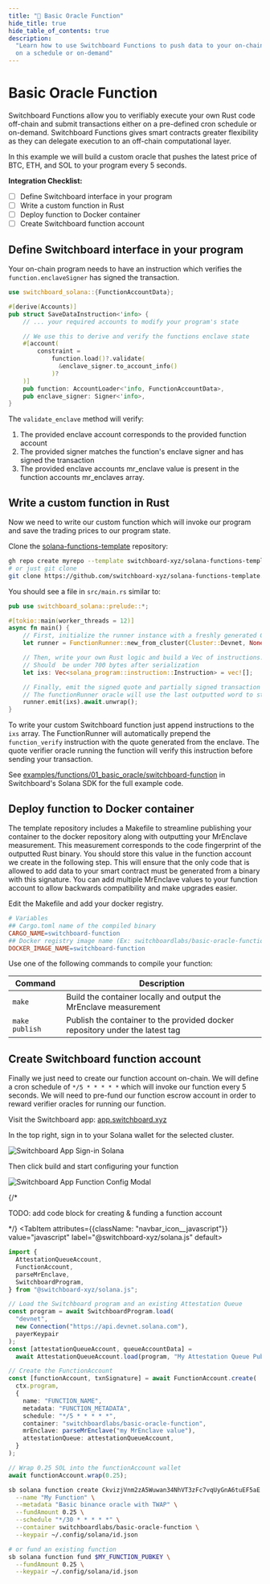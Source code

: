 ```yaml
---
title: "🤖 Basic Oracle Function"
hide_title: true
hide_table_of_contents: true
description:
  "Learn how to use Switchboard Functions to push data to your on-chain programs
  on a schedule or on-demand"
---
```




# Basic Oracle Function

Switchboard Functions allow you to verifiably execute your own Rust code
off-chain and submit transactions either on a pre-defined cron schedule or
on-demand. Switchboard Functions gives smart contracts greater flexibility as
they can delegate execution to an off-chain computational layer.

In this example we will build a custom oracle that pushes the latest price of
BTC, ETH, and SOL to your program every 5 seconds.

**Integration Checklist:**

- [ ] Define Switchboard interface in your program
- [ ] Write a custom function in Rust
- [ ] Deploy function to Docker container
- [ ] Create Switchboard function account

## Define Switchboard interface in your program

Your on-chain program needs to have an instruction which verifies the
`function.enclaveSigner` has signed the transaction.

```rust
use switchboard_solana::{FunctionAccountData};

#[derive(Accounts)]
pub struct SaveDataInstruction<'info> {
    // ... your required accounts to modify your program's state

    // We use this to derive and verify the functions enclave state
    #[account(
        constraint =
            function.load()?.validate(
              &enclave_signer.to_account_info()
            )?
    )]
    pub function: AccountLoader<'info, FunctionAccountData>,
    pub enclave_signer: Signer<'info>,
}

```

The `validate_enclave` method will verify:

1. The provided enclave account corresponds to the provided function account
2. The provided signer matches the function's enclave signer and has signed the
   transaction
3. The provided enclave accounts mr_enclave value is present in the function
   accounts mr_enclaves array.

## Write a custom function in Rust

Now we need to write our custom function which will invoke our program and save
the trading prices to our program state.

Clone the
[solana-functions-template](https://github.com/switchboard-xyz/solana-functions-template)
repository:

```bash
gh repo create myrepo --template switchboard-xyz/solana-functions-template
# or just git clone
git clone https://github.com/switchboard-xyz/solana-functions-template.git
```

You should see a file in `src/main.rs` similar to:

```rust
pub use switchboard_solana::prelude::*;

#[tokio::main(worker_threads = 12)]
async fn main() {
    // First, initialize the runner instance with a freshly generated Gramine keypair
    let runner = FunctionRunner::new_from_cluster(Cluster::Devnet, None).unwrap();

    // Then, write your own Rust logic and build a Vec of instructions.
    // Should  be under 700 bytes after serialization
    let ixs: Vec<solana_program::instruction::Instruction> = vec![];

    // Finally, emit the signed quote and partially signed transaction to the functionRunner oracle
    // The functionRunner oracle will use the last outputted word to stdout as the serialized result. This is what gets executed on-chain.
    runner.emit(ixs).await.unwrap();
}
```

To write your custom Switchboard function just append instructions to the `ixs`
array. The FunctionRunner will automatically prepend the `function_verify`
instruction with the quote generated from the enclave. The quote verifier oracle
running the function will verify this instruction before sending your
transaction.

See
[examples/functions/01_basic_oracle/switchboard-function](https://github.com/switchboard-xyz/solana-sdk/tree/main/examples/functions/01_basic_oracle/switchboard-function)
in Switchboard's Solana SDK for the full example code.

## Deploy function to Docker container

The template repository includes a Makefile to streamline publishing your
container to the docker repository along with outputting your MrEnclave
measurement. This measurement corresponds to the code fingerprint of the
outputted Rust binary. You should store this value in the function account we
create in the following step. This will ensure that the only code that is
allowed to add data to your smart contract must be generated from a binary with
this signature. You can add multiple MrEnclave values to your function account
to allow backwards compatibility and make upgrades easier.

Edit the Makefile and add your docker registry.

```makefile
# Variables
## Cargo.toml name of the compiled binary
CARGO_NAME=switchboard-function
## Docker registry image name (Ex: switchboardlabs/basic-oracle-function)
DOCKER_IMAGE_NAME=switchboard-function
```

Use one of the following commands to compile your function:

| Command        | Description                                                                  |
| -------------- | ---------------------------------------------------------------------------- |
| `make`         | Build the container locally and output the MrEnclave measurement             |
| `make publish` | Publish the container to the provided docker repository under the latest tag |

## Create Switchboard function account

Finally we just need to create our function account on-chain. We will define a
cron schedule of `*/5 * * * * *` which will invoke our function every 5 seconds.
We will need to pre-fund our function escrow account in order to reward verifier
oracles for running our function.

<Tabs>
  <TabItem attributes={{className: "navbar_icon__switchboard"}} value="ui" label="Web App" default>

Visit the Switchboard app: [app.switchboard.xyz](https://app.switchboard.xyz/)

In the top right, sign in to your Solana wallet for the selected cluster.

![Switchboard App Sign-in Solana](/img/guides/solana/functions/explorer-sign-in.png)

Then click build and start configuring your function

![Switchboard App Function Config Modal](/img/guides/solana/functions/explorer-function-config.png)

  </TabItem>
  {/* <TabItem attributes={{className: "navbar_icon__rust"}} value="rust" label="switchboard-solana" default>

TODO: add code block for creating & funding a function account

  </TabItem> */}
  <TabItem attributes={{className: "navbar_icon__javascript"}} value="javascript" label="@switchboard-xyz/solana.js" default>

```typescript
import {
  AttestationQueueAccount,
  FunctionAccount,
  parseMrEnclave,
  SwitchboardProgram,
} from "@switchboard-xyz/solana.js";

// Load the Switchboard program and an existing Attestation Queue
const program = await SwitchboardProgram.load(
  "devnet",
  new Connection("https://api.devnet.solana.com"),
  payerKeypair
);
const [attestationQueueAccount, queueAccountData] =
  await AttestationQueueAccount.load(program, "My Attestation Queue Pubkey");

// Create the FunctionAccount
const [functionAccount, txnSignature] = await FunctionAccount.create(
  ctx.program,
  {
    name: "FUNCTION_NAME",
    metadata: "FUNCTION_METADATA",
    schedule: "*/5 * * * * *",
    container: "switchboardlabs/basic-oracle-function",
    mrEnclave: parseMrEnclave("my MrEnclave value"),
    attestationQueue: attestationQueueAccount,
  }
);

// Wrap 0.25 SOL into the functionAccount wallet
await functionAccount.wrap(0.25);
```

  </TabItem>
  <TabItem attributes={{className: "navbar_icon__terminal"}} value="CLI" label="sb CLI">

```bash
sb solana function create CkvizjVnm2zA5Wuwan34NhVT3zFc7vqUyGnA6tuEF5aE \
  --name "My Function" \
  --metadata "Basic binance oracle with TWAP" \
  --fundAmount 0.25 \
  --schedule "*/30 * * * * *" \
  --container switchboardlabs/basic-oracle-function \
  --keypair ~/.config/solana/id.json

# or fund an existing function
sb solana function fund $MY_FUNCTION_PUBKEY \
  --fundAmount 0.25 \
  --keypair ~/.config/solana/id.json
```

  </TabItem>
</Tabs>
